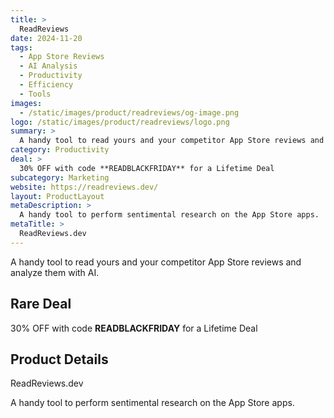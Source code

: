 ```yaml
---
title: >
  ReadReviews
date: 2024-11-20
tags:
  - App Store Reviews
  - AI Analysis
  - Productivity
  - Efficiency
  - Tools
images:
  - /static/images/product/readreviews/og-image.png
logo: /static/images/product/readreviews/logo.png
summary: >
  A handy tool to read yours and your competitor App Store reviews and analyze them with AI.
category: Productivity
deal: >
  30% OFF with code **READBLACKFRIDAY** for a Lifetime Deal
subcategory: Marketing
website: https://readreviews.dev/
layout: ProductLayout
metaDescription: >
  A handy tool to perform sentimental research on the App Store apps.
metaTitle: >
  ReadReviews.dev
---
```

A handy tool to read yours and your competitor App Store reviews and analyze them with AI.

## Rare Deal

30% OFF with code **READBLACKFRIDAY** for a Lifetime Deal

## Product Details
ReadReviews.dev

A handy tool to perform sentimental research on the App Store apps.
